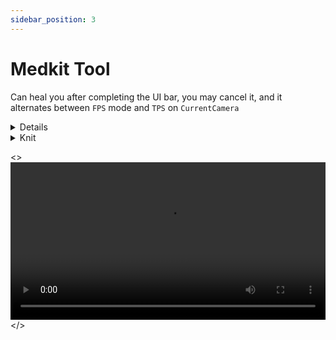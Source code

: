 ```yaml
---
sidebar_position: 3
---
```


# Medkit Tool

Can heal you after completing the UI bar, you may cancel it, and it alternates between `FPS` mode and `TPS` on `CurrentCamera`


<details>
  <summary>Details</summary>
  <div>
    <div>
    Enters FPS mode when equipped and using and switches to TPS when used / unequipped
    </div>
  </div>
</details>


<details>
  <summary>Knit</summary>
  <div>
    <div>
    This project was implemented with the usage of a framework named `Knit`
    </div>
  </div>
</details>

<>
  <video controls width="100%">
    <source src="https://cdn.discordapp.com/attachments/1122915878179192892/1122915878959325234/2023-06-25_22-33-22_-_Trim.mp4" type="video/mp4" />
    Your browser does not support the video tag.
  </video>
</>